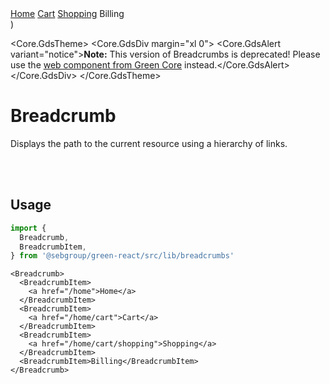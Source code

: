 
  <div className="card">
    <Breadcrumb>
      <BreadcrumbItem>
        <a href="">Home</a>
      </BreadcrumbItem>
      <BreadcrumbItem>
        <a href="">Cart</a>
      </BreadcrumbItem>
      <BreadcrumbItem>
        <a href="">Shopping</a>
      </BreadcrumbItem>
      <BreadcrumbItem>Billing</BreadcrumbItem>
    </Breadcrumb>
  </div>
)

<Meta of={BreadcrumbStories} />

<Core.GdsTheme>
  <Core.GdsDiv margin="xl 0">
    <Core.GdsAlert variant="notice">**Note:** This version of Breadcrumbs is deprecated! Please use the [web component from Green Core](https://storybook.seb.io/latest/core/?path=/docs/components-breadcrumbs--docs) instead.</Core.GdsAlert>
  </Core.GdsDiv>
</Core.GdsTheme>

# Breadcrumb

Displays the path to the current resource using a hierarchy of links.

<Story of={BreadcrumbStories.Default} />

<br />

<br />

## Usage

```typescript
import {
  Breadcrumb,
  BreadcrumbItem,
} from '@sebgroup/green-react/src/lib/breadcrumbs'
```

```tsx
<Breadcrumb>
  <BreadcrumbItem>
    <a href="/home">Home</a>
  </BreadcrumbItem>
  <BreadcrumbItem>
    <a href="/home/cart">Cart</a>
  </BreadcrumbItem>
  <BreadcrumbItem>
    <a href="/home/cart/shopping">Shopping</a>
  </BreadcrumbItem>
  <BreadcrumbItem>Billing</BreadcrumbItem>
</Breadcrumb>
```
